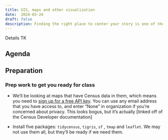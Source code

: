 ```yaml
---
title: GIS, maps and other visualization
date:  2024-03-24
draft: false
description: Finding the right place to center your story is one of the most important first steps in an investigation. Learning how to map data can help.  
--- 
```


Details TK

## Agenda


## Preparation

### Prep work to get  you ready for class

* We'll be looking at maps that have Census data in them, which means you need to [sign up for a free API key](https://api.census.gov/data/key_signup.html). You can use any email address that you have access to, and enter "None" in organization if you're concerned about privacy. This looks bogus, but it's actually [linked off of the Census Developer documentation]

* Install five packages: `tidycensus`, `tigris`, `sf` , `tmap` and `leaflet`. We may not use them all, but they'll be ready if we need them. 

 

 

